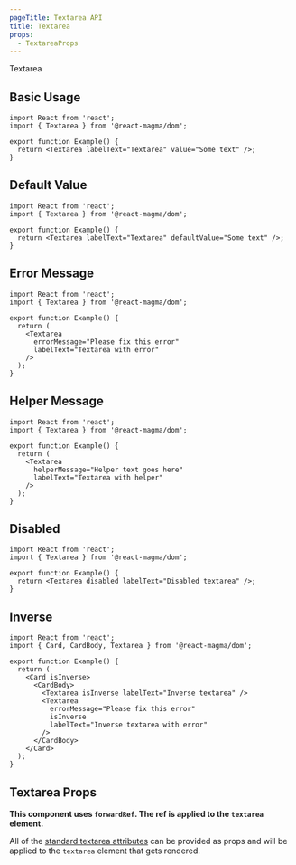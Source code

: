 ```yaml
---
pageTitle: Textarea API
title: Textarea
props:
  - TextareaProps
---
```


<DocsHeading to="/design/inputs/" type="api">
  Textarea
</DocsHeading>

## Basic Usage

```tsx
import React from 'react';
import { Textarea } from '@react-magma/dom';

export function Example() {
  return <Textarea labelText="Textarea" value="Some text" />;
}
```

## Default Value

```tsx
import React from 'react';
import { Textarea } from '@react-magma/dom';

export function Example() {
  return <Textarea labelText="Textarea" defaultValue="Some text" />;
}
```

## Error Message

```tsx
import React from 'react';
import { Textarea } from '@react-magma/dom';

export function Example() {
  return (
    <Textarea
      errorMessage="Please fix this error"
      labelText="Textarea with error"
    />
  );
}
```

## Helper Message

```tsx
import React from 'react';
import { Textarea } from '@react-magma/dom';

export function Example() {
  return (
    <Textarea
      helperMessage="Helper text goes here"
      labelText="Textarea with helper"
    />
  );
}
```

## Disabled

```tsx
import React from 'react';
import { Textarea } from '@react-magma/dom';

export function Example() {
  return <Textarea disabled labelText="Disabled textarea" />;
}
```

## Inverse

```tsx
import React from 'react';
import { Card, CardBody, Textarea } from '@react-magma/dom';

export function Example() {
  return (
    <Card isInverse>
      <CardBody>
        <Textarea isInverse labelText="Inverse textarea" />
        <Textarea
          errorMessage="Please fix this error"
          isInverse
          labelText="Inverse textarea with error"
        />
      </CardBody>
    </Card>
  );
}
```

## Textarea Props

**This component uses `forwardRef`. The ref is applied to the `textarea` element.**

All of the [standard textarea attributes](https://developer.mozilla.org/en-US/docs/Web/HTML/Element/textarea) can be provided as props and will be applied to the `textarea` element that gets rendered.

<TextareaProps />
